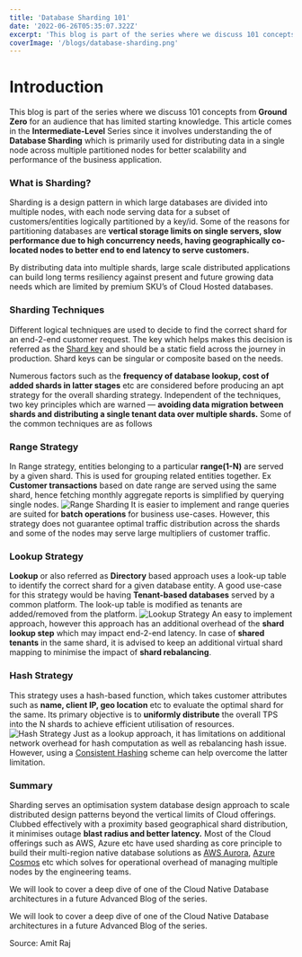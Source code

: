 ```yaml
---
title: 'Database Sharding 101'
date: '2022-06-26T05:35:07.322Z'
excerpt: 'This blog is part of the series where we discuss 101 concepts from Ground Zero for an audience that has limited starting knowledge. This article comes in the Intermediate-Level Series since it involves understanding the of Database Sharding which is primarily used for distributing data in a single node across multiple partitioned nodes for better scalability and performance of the business application.'
coverImage: '/blogs/database-sharding.png'
---
```


# Introduction
This blog is part of the series where we discuss 101 concepts from **Ground Zero** for an audience that has limited starting knowledge. This article comes in the **Intermediate-Level** Series since it involves understanding the of **Database Sharding** which is primarily used for distributing data in a single node across multiple partitioned nodes for better scalability and performance of the business application.
### What is Sharding?
Sharding is a design pattern in which large databases are divided into multiple nodes, with each node serving data for a subset of customers/entities logically partitioned by a key/id. Some of the reasons for partitioning databases are **vertical storage limits on single servers, slow performance due to high concurrency needs, having geographically co-located nodes to better end to end latency to serve customers.**

By distributing data into multiple shards, large scale distributed applications can build long terms resiliency against present and future growing data needs which are limited by premium SKU’s of Cloud Hosted databases.

### Sharding Techniques
Different logical techniques are used to decide to find the correct shard for an end-2-end customer request. The key which helps makes this decision is referred as the [Shard key](https://www.mongodb.com/docs/manual/core/sharding-shard-key/) and should be a static field across the journey in production. Shard keys can be singular or composite based on the needs.

Numerous factors such as the **frequency of database lookup, cost of added shards in latter stages** etc are considered before producing an apt strategy for the overall sharding strategy. Independent of the techniques, two key principles which are warned — **avoiding data migration between shards and distributing a single tenant data over multiple shards.** Some of the common techniques are as follows

### Range Strategy
In Range strategy, entities belonging to a particular **range(1-N)** are served by a given shard. This is used for grouping related entities together. Ex **Customer transactions** based on date range are served using the same shard, hence fetching monthly aggregate reports is simplified by querying single nodes.
![Range Sharding](blogs/range-sharding.jpeg)
It is easier to implement and range queries are suited for **batch operations** for business use-cases. However, this strategy does not guarantee optimal traffic distribution across the shards and some of the nodes may serve large multipliers of customer traffic.

### Lookup Strategy
**Lookup** or also referred as **Directory** based approach uses a look-up table to identify the correct shard for a given database entity. A good use-case for this strategy would be having **Tenant-based databases** served by a common platform. The look-up table is modified as tenants are added/removed from the platform.
![Lookup Strategy](blogs/lookup-strategy.jpeg)
An easy to implement approach, however this approach has an additional overhead of the **shard lookup step** which may impact end-2-end latency. In case of **shared tenants** in the same shard, it is advised to keep an additional virtual shard mapping to minimise the impact of **shard rebalancing**.

### Hash Strategy
This strategy uses a hash-based function, which takes customer attributes such as **name, client IP, geo location** etc to evaluate the optimal shard for the same. Its primary objective is to **uniformly distribute** the overall TPS into the N shards to achieve efficient utilisation of resources.
![Hash Strategy](blogs/hash-strategy.jpeg)
Just as a lookup approach, it has limitations on additional network overhead for hash computation as well as rebalancing hash issue. However, using a [Consistent Hashing](https://www.toptal.com/big-data/consistent-hashing) scheme can help overcome the latter limitation.

### Summary
Sharding serves an optimisation system database design approach to scale distributed design patterns beyond the vertical limits of Cloud offerings. Clubbed effectively with a proximity based geographical shard distribution, it minimises outage **blast radius and better latency.** Most of the Cloud offerings such as AWS, Azure etc have used sharding as core principle to build their multi-region native database solutions as [AWS Aurora](https://aws.amazon.com/vi/rds/aurora/), [Azure Cosmos](https://azure.microsoft.com/en-in/services/cosmos-db/#overview) etc which solves for operational overhead of managing multiple nodes by the engineering teams.

We will look to cover a deep dive of one of the Cloud Native Database architectures in a future Advanced Blog of the series.

We will look to cover a deep dive of one of the Cloud Native Database architectures in a future Advanced Blog of the series.

Source: Amit Raj
